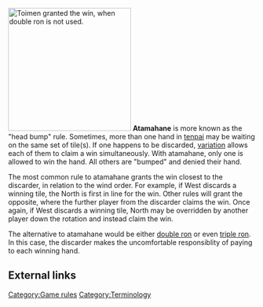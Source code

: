 [[Image:Atama ron.png|thumb|right|250px|[[Toimen]] granted [http://tenhou.net/0/?log=2015011712gm-000b-18445-4f89034e&tw=0&ts=4 the win], when double ron is not used.]]
'''Atamahane''' {{kana|頭跳ね}} is more known as the "head bump" rule.  Sometimes, more than one hand in [[tenpai]] may be waiting on the same set of tile(s).  If one happens to be discarded, [[Rule_variations#Double_ron|variation]] allows each of them to claim a win simultaneously.  With atamahane, only one is allowed to win the hand.  All others are "bumped" and denied their hand.  

The most common rule to atamahane grants the win closest to the discarder, in relation to the wind order.  For example, if West discards a winning tile, the North is first in line for the win.  Other rules will grant the opposite, where the further player from the discarder claims the win.  Once again, if West discards a winning tile, North may be overridden by another player down the rotation and instead claim the win.

The alternative to atamahane would be either [[double ron]] or even [[triple ron]].  In this case, the discarder makes the uncomfortable responsiblity of paying to each winning hand.

==External links==
[[Category:Game rules]]
[[Category:Terminology]]

{{Youtube| url         = https://www.youtube.com/watch?v=AHh0sT39vp0| linkname    = Epic Mahjong Fail| description = Triple ron video from [[Janryumon]]}}
{{Youtube| url         = https://www.youtube.com/watch?v=xIOzGhaz2sg| linkname    = Washizu Goes Through a Variety of motions
| description = Atamahane scene in [[Akagi]].}}